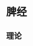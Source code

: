 = 脾经 =

== 理论 ==
{{{class="brush:text"
早上9:00~11:00 【脾经，禁食辛辣刺激】

《巳时》血气流注于脾脏，称为「足太阴脾经」，此时是人体气血最旺时期，
因此不宜食用燥热及辛辣刺激性的食物，以免伤胃败脾，即使是脾虚者进行补养，都要很小心。

关键点——腿伸直时膝盖内侧凹陷处
可用拇指按压或热水热敷。按压时尽量用力至感到明显酸胀。经常操作能调理脾脏功能，
并有助于增加食欲、促进消化和营养吸收。
}}}

{{http:pic/脾经.jpg}}
